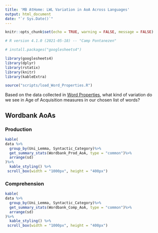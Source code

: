 ```yaml
---
title: 'MB AtHome: LWL Variation in AoA Across Languages'
output: html_document
date: "`r Sys.Date()`"
---
```


```r
knitr::opts_chunk$set(echo = TRUE, warning = FALSE, message = FALSE)

# R version 4.1.0 (2021-05-18) -- "Camp Pontanezen"

# install.packages("googlesheets4")

library(googlesheets4)
library(dplyr)
library(rstatix)
library(knitr)
library(kableExtra)

source("scripts/load_Word_Properties.R")

```


Based on the data collected in [Word Properties](https://docs.google.com/spreadsheets/d/1X_fSToEDGQ-jj03pY_xocKfT940LxmYPkoWkI4LDHRo/edit?usp=sharing), what kind of variation do we see in Age of Acquisition measures in our chosen list of words?


## Wordbank AoAs

### Production

```r

kable(
data %>%
  group_by(Uni_Lemma, Syntactic_Category)%>%
  get_summary_stats(Wordbank_Prod_AoA, type = "common")%>%
  arrange(sd)
)%>%
  kable_styling() %>% 
 scroll_box(width = "1000px", height = "400px")


```




### Comprehension

```r

kable(
data %>%
  group_by(Uni_Lemma, Syntactic_Category)%>%
  get_summary_stats(Wordbank_Comp_AoA, type = "common")%>%
  arrange(sd)
)%>%
  kable_styling() %>% 
 scroll_box(width = "1000px", height = "400px")


```




